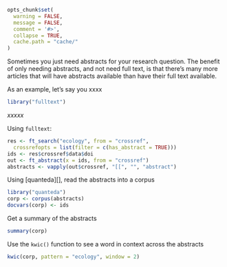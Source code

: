 ```r
opts_chunk$set(
  warning = FALSE,
  message = FALSE,
  comment = '#>',
  collapse = TRUE,
  cache.path = "cache/"
)
```

Sometimes you just need abstracts for your research question. The benefit of 
only needing abstracts, and not need full text, is that there's many more
articles that will have abstracts available than have their full text 
available.

As an example, let's say you xxxx

```r
library("fulltext")
```

_xxxxx_

Using `fulltext`:

```r
res <- ft_search("ecology", from = "crossref",
  crossrefopts = list(filter = c(has_abstract = TRUE)))
ids <- res$crossref$data$doi
out <- ft_abstract(x = ids, from = "crossref")
abstracts <- vapply(out$crossref, "[[", "", "abstract")
```

Using [quanteda][], read the abstracts into a corpus

```r
library("quanteda")
corp <- corpus(abstracts)
docvars(corp) <- ids
```

Get a summary of the abstracts

```r
summary(corp)
```

Use the `kwic()` function to see a word in context across
the abstracts

```r
kwic(corp, pattern = "ecology", window = 2)
```

